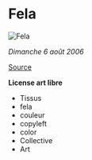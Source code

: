 
# Fela

<img
  src={responsiveImage.src}
  srcSet={responsiveImage.srcSet}
  alt="Fela"
/>

_Dimanche 6 août 2006_

[Source]

**License art libre**

- Tissus
- fela
- couleur
- copyleft
- color
- Collective
- Art

[source]: https://iftbqp.com/image/fela

<Pager />
